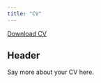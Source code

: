 ```yaml
---
title: "CV"
---
```


<a href="CV.pdf#" class="download" title="Download CV as PDF">Download CV</a>			

## Header

Say more about your CV here.
